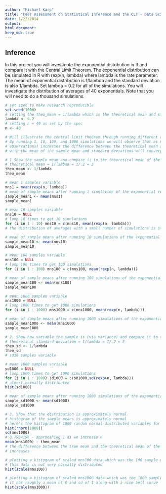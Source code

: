 ```yaml
---
author: "Michael Karp"
title: "Peer Assessment on Statistical Inference and the CLT - Data Science Specialization"
date: 1/22/2014
output: 
html_document:
keep_md: true
---
```


## Inference
In this project you will investigate the exponential distribution in R and compare it with the Central Limit Theorem. The exponential distribution can be simulated in R with rexp(n, lambda) where lambda is the rate parameter. The mean of exponential distribution is 1/lambda and the standard deviation is also 1/lambda. Set lambda = 0.2 for all of the simulations. You will investigate the distribution of averages of 40 exponentials. Note that you will need to do a thousand simulations.

```r
# set seed to make research reproducible
set.seed(1000)
# setting the theo_mean = 1/lambda which is the theoretical mean and standard deviation for an exponential distribution
lambda <- 0.2
# setting n = 40 as set by the spec
n <- 40

# Will illustrate the central limit theorem through running different amounts of simulations
# By running 1, 10, 100, and 1000 simulations we will observe that as n (the number of 
# observations) increases the difference between the theoretical mean and standard deviation
# with the mean of the sample mean and standard deviations will converge to 0

# 1 Show the sample mean and compare it to the theoretical mean of the distribution.
# theoretical mean = 1/lambda = 1/.2 = 5
theo_mean <- 1/lambda
theo_mean

# mean 1 samples variable
mns1 = mean(rexp(n, lambda))
# mean of sample means after running 1 simulation of the exponential rexp(40, .2) 
sample_mean1 <- mean(mns1)
sample_mean1

# mean 10 samples variable
mns10 = NULL
# loop 10 times to get 10 simulations
for (i in 1 : 10) mns10 = c(mns10, mean(rexp(n, lambda)))
# the distribution of averages with a small number of simulations is still quite skewed

# mean of sample means after running 10 simulations of the exponential rexp(40, .2) 
sample_mean10 <- mean(mns10)
sample_mean10

# mean 100 samples variable
mns100 = NULL
# loop 100 times to get 100 simulations
for (i in 1 : 100) mns100 = c(mns100, mean(rexp(n, lambda)))

# mean of sample means after running 100 simulations of the exponential rexp(40, .2) 
sample_mean100 <- mean(mns100)
sample_mean100

# mean 1000 samples variable
mns1000 = NULL
# loop 1000 times to get 1000 simulations
for (i in 1 : 1000) mns1000 = c(mns1000, mean(rexp(n, lambda)))

# mean of sample means after running 1000 simulations of the exponential rexp(40, .2) 
sample_mean1000 <- mean(mns1000)
sample_mean1000

# 2. Show how variable the sample is (via variance) and compare it to the theoretical variance of the distribution.
# theoretical standard deviation = 1/lambda = 1/.2 = 5
theo_sd <- 1/lambda
theo_sd
# sd10 samples variable

# mean 1000 samples variable
sd1000 = NULL
# loop 1000 times to get 1000 simulations
for (i in 1 : 1000) sd1000 = c(sd1000,sd(rexp(n, lambda)))
# almost normally distributed
hist(sd1000)

# mean of sample means after running 1000 simulations of the exponential rexp(40, .2) 
sample_sd1000 <- mean(sd1000)
sample_sd1000

# 3. Show that the distribution is approximately normal.
# histogram of the sample means is approximately normal 
# here's the histogram of 1000 random normal distributed variables for comparrison
hist(rnorm(1000))
sd(mns1000) 
# 0.7934196 - approcahing 1 as we increase n 
mean(mns1000) - theo_mean
# the difference between the true mean and the theoretical mean of the distribution approaches 0 as n 
# increases

# plotting a histogram of scaled mns100 data which was the 100 sample means from running the rexp reveals 
# this data is not very normally distributed
hist(scale(mns100))

# plotting a histogram of scaled mns1000 data which was the 1000 sample means from running the rexp shows that 
# it has roughly a mean of 0 and sd of 1 along with a nice bell curve
hist(scale(mns1000))
```